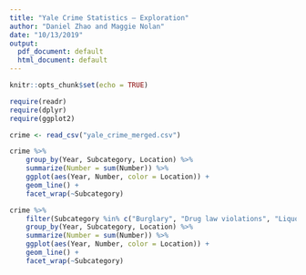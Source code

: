 ```yaml
---
title: "Yale Crime Statistics — Exploration"
author: "Daniel Zhao and Maggie Nolan"
date: "10/13/2019"
output:
  pdf_document: default
  html_document: default
---
```


```r
knitr::opts_chunk$set(echo = TRUE)
```

```r
require(readr)
require(dplyr)
require(ggplot2)

crime <- read_csv("yale_crime_merged.csv")
```

```r
crime %>%
	group_by(Year, Subcategory, Location) %>%
	summarize(Number = sum(Number)) %>%
	ggplot(aes(Year, Number, color = Location)) +
	geom_line() +
	facet_wrap(~Subcategory)
```

```r
crime %>%
	filter(Subcategory %in% c("Burglary", "Drug law violations", "Liquor law violations", "Robbery")) %>%
	group_by(Year, Subcategory, Location) %>%
	summarize(Number = sum(Number)) %>%
	ggplot(aes(Year, Number, color = Location)) +
	geom_line() +
	facet_wrap(~Subcategory)
```


